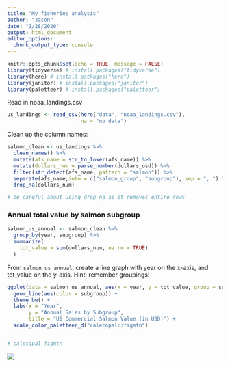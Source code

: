 ```yaml
---
title: "My fisheries analysis"
author: "Jason"
date: "1/28/2020"
output: html_document
editor_options: 
  chunk_output_type: console
---
```


```r
knitr::opts_chunk$set(echo = TRUE, message = FALSE)
library(tidyverse) # install.packages("tidyverse")
library(here) # install.packages("here")
library(janitor) # install.packages("janitor")
library(paletteer) # install.packages("paletteer")
```

Read in noaa_landings.csv

```r
us_landings <- read_csv(here("data", "noaa_landings.csv"),
                        na = "no data")

```

Clean up the column names:

```r
salmon_clean <- us_landings %>% 
  clean_names() %>% 
  mutate(afs_name = str_to_lower(afs_name)) %>% 
  mutate(dollars_num = parse_number(dollars_usd)) %>% 
  filter(str_detect(afs_name, pattern = "salmon")) %>% 
  separate(afs_name,into = c("salmon_group", "subgroup"), sep = ", ") %>% 
  drop_na(dollars_num)

# be careful about using drop_na as it removes entire rows
```

### Annual total value by salmon subgroup

```r
salmon_us_annual <- salmon_clean %>% 
  group_by(year, subgroup) %>% 
  summarize(
    tot_value = sum(dollars_num, na.rm = TRUE)
  )
```

From `salmon_us_annual`, create a line graph with year on the x-axis, and tot_value on the y-axis.  Hint: remember groupings!

```r
ggplot(data = salmon_us_annual, aes(x = year, y = tot_value, group = subgroup)) +
  geom_line(aes(color = subgroup)) +
  theme_bw() + 
  labs(x = "Year",
       y = "Annual Sales by Subgroup",
       title = "US Commercial Salmon Value (in USD)") +
  scale_color_paletteer_d("calecopal::figmtn")


# calecopal figmtn
```

![](https://octodex.github.com/images/topguntocat.png)

